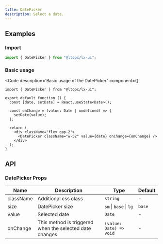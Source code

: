 ```yaml
---
title: DatePicker
description: Select a date.
---
```



## Examples

### Import

```js copy
import { DatePicker } from "@ltopx/lx-ui";
```

### Basic usage

<Code 
  description='Basic usage of the DatePicker.' 
  component={<Basic />}
>
```tsx filename="DatePicker.tsx" copy
import { DatePicker } from "@ltopx/lx-ui";

export default function () {
  const [date, setDate] = React.useState<Date>();
  
  const onChange = (value: Date | undefined) => {
    setDate(value);
  };
  
  return (
    <div className="flex gap-2">
      <DatePicker className="w-52" value={date} onChange={onChange} />
    </div>
  );
}
```
</Code>

## API

### DatePicker Props

| Name      | Description                                              | Type                    | Default |
| --------- | -------------------------------------------------------- | ----------------------- | ------- |
| className | Additional css class                                     | `string`                | -       |
| size      | DatePicker size                                          | `sm` \| `base` \| `lg`  | `base`  |
| value     | Selected date                                            | `Date`                  | -       |
| onChange  | This method is triggered when the selected date changes. | `(value: Date) => void` | -       |
